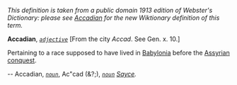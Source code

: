 ''This definition is taken from a public domain 1913 edition of Webster's Dictionary: please see [[Accadian]] for the new Wiktionary definition of this term.''

'''Accadian''', ''<code>[[adjective (part of speech)|adjective]]</code>'' [From the city ''Accad''. See Gen. x. 10.]

Pertaining to a race supposed to have lived in [[Babylonia]] before the [[Assyrian]] [[conquest]].

-- Accadian, ''<code>[[noun (part of speech)|noun]]</code>'', Ac"cad (&?;), ''<code>[[noun (part of speech)|noun]]</code>'' ''[[Sayce (source)|Sayce]].''